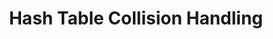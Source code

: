 ---
id: "alg_mq_007"
questionType: "MULTIPLE_CHOICE"
title: "Hash Table Collision Handling"
description: "Which of the following is a common way to handle collisions in hash tables?"
difficulty: "MEDIUM"
category: "Algorithms"
options:
  - "Merge Sort"
  - "Chaining"
  - "Recursion"
  - "Binary Search"
correctAnswer: 1
---